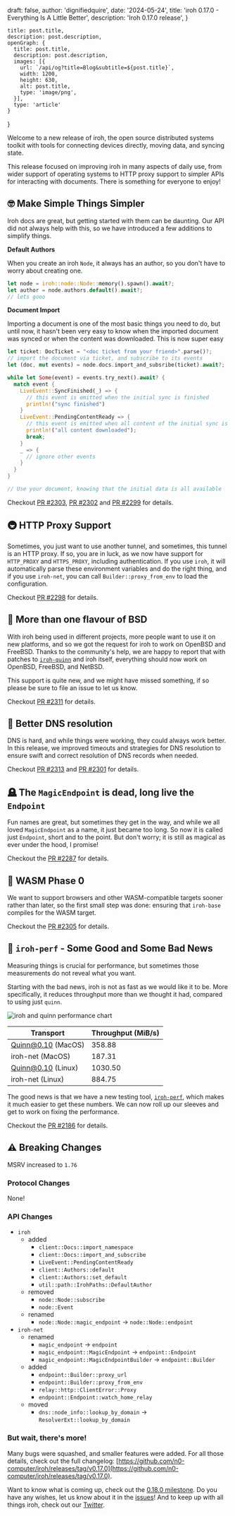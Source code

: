 

  draft: false,
  author: 'dignifiedquire',
  date: '2024-05-24',
  title: 'iroh 0.17.0 - Everything Is A Little Better',
  description: 'Iroh 0.17.0 release',
}

    title: post.title,
    description: post.description,
    openGraph: {
      title: post.title,
      description: post.description,
      images: [{
        url: `/api/og?title=Blog&subtitle=${post.title}`,
        width: 1200,
        height: 630,
        alt: post.title,
        type: 'image/png',
      }],
      type: 'article'
    }
}


Welcome to a new release of iroh, the open source distributed systems toolkit with tools for connecting devices directly, moving data, and syncing state.

This release focused on improving iroh in many aspects of daily use, from wider support of operating systems to HTTP proxy support to simpler APIs for interacting with documents. There is something for everyone to enjoy!

## 🤓 Make Simple Things Simpler

Iroh docs are great, but getting started with them can be daunting. Our API did not always help with this, so we have introduced a few additions to simplify things.

**Default Authors**

When you create an iroh `Node`, it always has an author, so you don't have to worry about creating one.

```rust
let node = iroh::node::Node::memory().spawn().await?;
let author = node.authors.default().await?;
// lets gooo
```

**Document Import**

Importing a document is one of the most basic things you need to do, but until now, it hasn't been very easy to know when the imported document was synced or when the content was downloaded. This is now super easy

```rust
let ticket: DocTicket = "<doc ticket from your friend>".parse()?;
// import the document via ticket, and subscribe to its events
let (doc, mut events) = node.docs.import_and_subsribe(ticket).await?;

while let Some(event) = events.try_next().await? {
  match event {
    LiveEvent::SyncFinished(_) => {
      // this event is emitted when the initial sync is finished
      println!("sync finished")
    }
    LiveEvent::PendingContentReady => {
      // this event is emitted when all content of the initial sync is downloaded
      println!("all content downloaded");
      break;
    }
    _ => {
      // ignore other events
    }
  }
}

// Use your document, knowing that the initial data is all available
```

Checkout [PR #2303](https://github.com/n0-computer/iroh/pull/2303), [PR #2302](https://github.com/n0-computer/iroh/pull/2302) and [PR #2299](https://github.com/n0-computer/iroh/pull/2299) for details.

## 🚇 HTTP Proxy Support

Sometimes, you just want to use another tunnel, and sometimes, this tunnel is an HTTP proxy. If so, you are in luck, as we now have support for `HTTP_PROXY` and `HTTPS_PROXY`, including authentication. If you use `iroh`, it will automatically parse these environment variables and do the right thing, and if you use `iroh-net`, you can call `Builder::proxy_from_env` to load the configuration.

Checkout [PR #2298](https://github.com/n0-computer/iroh/pull/2298) for details.

## 🍦 More than one flavour of BSD

With iroh being used in different projects, more people want to use it on new platforms, and so we got the request for iroh to work on OpenBSD and FreeBSD. Thanks to the community's help, we are happy to report that with patches to [`iroh-quinn`](https://github.com/n0-computer/quinn) and iroh itself, everything should now work on OpenBSD, FreeBSD, and NetBSD.

This support is quite new, and we might have missed something, if so please be sure to file an issue to let us know.

Checkout [PR #2311](https://github.com/n0-computer/iroh/pull/2311) for details.

## 🔎 Better DNS resolution

DNS is hard, and while things were working, they could always work better. In this release, we improved timeouts and strategies for DNS resolution to ensure swift and correct resolution of DNS records when needed.

Checkout [PR #2313](https://github.com/n0-computer/iroh/pull/2313) and [PR #2301](https://github.com/n0-computer/iroh/pull/2301) for details.

## 🪦 The `MagicEndpoint`  is dead, long live the `Endpoint`

Fun names are great, but sometimes they get in the way, and while we all loved `MagicEndpoint` as a name, it just became too long. So now it is called just `Endpoint`, short and to the point. But don't worry; it is still as magical as ever under the hood, I promise!

Checkout the [PR #2287](https://github.com/n0-computer/iroh/pull/2287) for details.

## 🤯 WASM Phase 0

We want to support browsers and other WASM-compatible targets sooner rather than later, so the first small step was done: ensuring that `iroh-base` compiles for the WASM target.

Checkout the [PR #2305](https://github.com/n0-computer/iroh/pull/2305) for details.

## 🤨 `iroh-perf` - Some Good and Some Bad News

Measuring things is crucial for performance, but sometimes those measurements do not reveal what you want.

Starting with the bad news, iroh is not as fast as we would like it to be. More specifically, it reduces throughput more than we thought it had, compared to using just `quinn`.

<div className="not-prose">
  <Image src="/blog/iroh-0-17-0-everything-is-a-little-better/perf-chart.png" width={1200} height={754} alt="iroh and quinn performance chart" />
</div>

| Transport | Throughput (MiB/s) |
| --- | --- |
| Quinn@0.10 (MacOS) | 358.88 |
| iroh-net (MacOS) | 187.31 |
| Quinn@0.10 (Linux) | 1030.50 |
| iroh-net (Linux) | 884.75 |

The good news is that we have a new testing tool, [`iroh-perf`](https://github.com/n0-computer/iroh/tree/main/iroh-net/bench), which makes it much easier to get these numbers. We can now roll up our sleeves and get to work on fixing the performance.

Checkout the [PR #2186](https://github.com/n0-computer/iroh/pull/2186) for details.

## ⚠️ Breaking Changes

MSRV increased to `1.76`

### Protocol Changes

None!

### API Changes

- `iroh`
    - added
        - `client::Docs::import_namespace`
        - `client::Docs::import_and_subscribe`
        - `LiveEvent::PendingContentReady`
        - `client::Authors::default`
        - `client::Authors::set_default`
        - `util::path::IrohPaths::DefaultAuthor`
    - removed
        - `node::Node::subscribe`
        - `node::Event`
    - renamed
        - `node::Node::magic_endpoint` -> `node::Node::endpoint`
- `iroh-net`
    - renamed
        - `magic_endpoint` → `endpoint`
        - `magic_endpoint::MagicEndpoint` -> `endpoint::Endpoint`
        - `magic_endpoint::MagicEndpointBuilder` -> `endpoint::Builder`
    - added
        - `endpoint::Builder::proxy_url`
        - `endpoint::Builder::proxy_from_env`
        - `relay::http::ClientError::Proxy`
        - `endpoint::Endpoint::watch_home_relay`
    - moved
        - `dns::node_info::lookup_by_domain` → `ResolverExt::lookup_by_domain`

### But wait, there's more!

Many bugs were squashed, and smaller features were added. For all those details, check out the full changelog: [https://github.com/n0-computer/iroh/releases/tag/v0.17.0](https://github.com/n0-computer/iroh/releases/tag/v0.17.0).

Want to know what is coming up, check out the [0.18.0 milestone](https://github.com/n0-computer/iroh/milestone/24). Do you have any wishes, let us know about it in the [issues](https://github.com/n0-computer/iroh/issues)! And to keep up with all things iroh, check out our [Twitter](https://x.com/iroh_n0).

